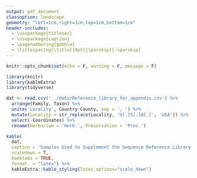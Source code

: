 ```yaml
---
output: pdf_document
classoption: landscape
geometry: "left=1cm,right=1cm,top=1cm,bottom=1cm"
header-includes:
  - \usepackage{titlesec}
  - \usepackage{caption}
  - \pagenumbering{gobble}
  - \titlespacing{\title}{0pt}{\parskip}{-\parskip}
---
```


\captionsetup[table]{labelformat=empty}
\vspace{-25truemm}
```r
knitr::opts_chunk$set(echo = F, warning = F, message = F)
```

```r
library(knitr)
library(kableExtra)
library(tidyverse)
```


```r
dat <- read.csv('../data/Reference_library_for_appendix.csv') %>% 
  arrange(Family, Taxon) %>% 
  unite('Locality', Country:County, sep = ', ') %>% 
  mutate(Locality = str_replace(Locality, 'U[.]S[.]A[.]', 'USA')) %>% 
  select(-Coordinates) %>% 
  rename(Herbarium = 'Herb.', Preservation = 'Pres.')

kable(
  dat, 
  caption = 'Samples Used to Supplement the Sequence Reference Library',
  scaledown = T, 
  booktabs = TRUE, 
  format  = "latex") %>% 
  kableExtra::kable_styling(latex_options="scale_down") 
  
```

